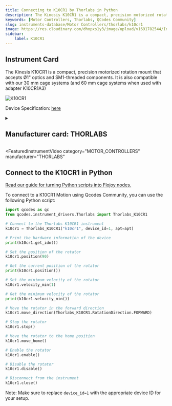 ```yaml
---
title: Connecting to K10CR1 by Thorlabs in Python
description: The Kinesis K10CR1 is a compact, precision motorized rotation mount that accepts Ø1" optics and SM1-threaded components. It is also compatible with our 30 mm cage systems (and 60 mm cage systems when used with adapter K10CR1A3)
keywords: [Motor Controllers, Thorlabs, QCodes Community] 
slug: instruments-database/Motor Controllers/thorlabs/k10cr1 
image: https://res.cloudinary.com/dhopxs1y3/image/upload/v1691782544/Instruments/Motion/K10CR1/K10CR1.jpg
sidebar:
    label: K10CR1 
---
```



## Instrument Card

The Kinesis K10CR1 is a compact, precision motorized rotation mount that accepts
Ø1" optics and SM1-threaded components. It is also compatible with our 30 mm cage
systems (and 60 mm cage systems when used with adapter K10CR1A3)

![K10CR1](https://res.cloudinary.com/dhopxs1y3/image/upload/v1691782544/Instruments/Motion/K10CR1/K10CR1.jpg)

Device Specification: [here](https://www.thorlabs.com/_sd.cfm?fileName=ETN015302-D02.pdf&partNumber=K10CR1/M)

<details style={{ marginTop: "15px"}}>
<summary><h2 style={{display:'inline'}}>Manufacturer card: THORLABS</h2></summary>

![THORLABS](https://res.cloudinary.com/dhopxs1y3/image/upload/v1692126009/Instruments/Vendor%20Logos/Thorlabs.png)

Thorlabs, Inc. is an American privately held optical equipment company headquartered in Newton, New Jersey. The company was founded in 1989 by Alex Cable, who serves as its current president and CEO. As of 2018, Thorlabs has annual sales of approximately $500 million.

- Headquarters: USA
- Yearly Revenue (millions, USD): 550
- Vendor Website: [here](https://www.thorlabs.com/)

</details>


<FeaturedInstrumentVideo
  category="MOTOR_CONTROLLERS"
  manufacturer="THORLABS"
></FeaturedInstrumentVideo>

## Connect to the K10CR1 in Python

[Read our guide for turning Python scripts into Flojoy nodes.](https://docs.flojoy.ai/contribution/blocks/custom-flojoy-block/)



<Tabs>
<TabItem value="Flojoy" label="Flojoy" className="flojoy-instrument-tabs">

<NodeCardCollection category="MOTOR_CONTROLLERS" manufacturer="Thorlabs"></NodeCardCollection>

</TabItem>
<TabItem value="QCodes Community" label="QCodes Community">

To connect to a K10CR1 Motion using Qcodes Community, you can use the following Python script:

```python
import qcodes as qc
from qcodes.instrument_drivers.Thorlabs import Thorlabs_K10CR1

# Connect to the Thorlabs K10CR1 instrument
k10cr1 = Thorlabs_K10CR1("k10cr1", device_id=1, apt=apt)

# Print the hardware information of the device
print(k10cr1.get_idn())

# Set the position of the rotator
k10cr1.position(90)

# Get the current position of the rotator
print(k10cr1.position())

# Set the minimum velocity of the rotator
k10cr1.velocity_min(1)

# Get the minimum velocity of the rotator
print(k10cr1.velocity_min())

# Move the rotator in the forward direction
k10cr1.move_direction(Thorlabs_K10CR1.RotationDirection.FORWARD)

# Stop the rotator
k10cr1.stop()

# Move the rotator to the home position
k10cr1.move_home()

# Enable the rotator
k10cr1.enable()

# Disable the rotator
k10cr1.disable()

# Disconnect from the instrument
k10cr1.close()
```

Note: Make sure to replace `device_id=1` with the appropriate device ID for your setup.

</TabItem>
</Tabs>
